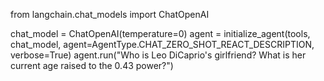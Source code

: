 from langchain.chat_models import ChatOpenAI

chat_model = ChatOpenAI(temperature=0)
agent = initialize_agent(tools, chat_model, agent=AgentType.CHAT_ZERO_SHOT_REACT_DESCRIPTION, verbose=True)
agent.run("Who is Leo DiCaprio's girlfriend? What is her current age raised to the 0.43 power?")
```
